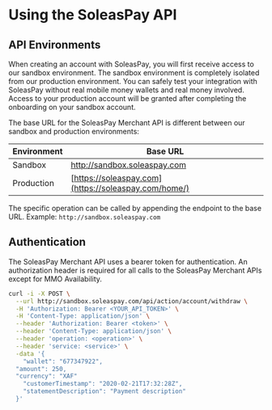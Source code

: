 
# Using the SoleasPay API

## API Environments

When creating an account with SoleasPay, you will first receive access to our sandbox environment. The sandbox environment is completely isolated from our production environment. You can safely test your integration with SoleasPay without real mobile money wallets and real money involved. Access to your production account will be granted after completing the onboarding on your sandbox account.

The base URL for the SoleasPay Merchant API is different between our sandbox and production environments:

| Environment | Base URL                                             |
| ----------- | ---------------------------------------------------- |
| Sandbox     | http://sandbox.soleaspay.com                         |
| Production  | [https://soleaspay.com](https://soleaspay.com/home/) |

The specific operation can be called by appending the endpoint to the base URL. Example: `http://sandbox.soleaspay.com`

## Authentication

The SoleasPay Merchant API uses a bearer token for authentication. An authorization header is required for all calls to the SoleasPay Merchant APIs except for MMO Availability.

```bash
curl -i -X POST \
  --url http://sandbox.soleaspay.com/api/action/account/withdraw \
  -H 'Authorization: Bearer <YOUR_API_TOKEN>' \
  -H 'Content-Type: application/json' \
  --header 'Authorization: Bearer <token>' \
  --header 'Content-Type: application/json' \
  --header 'operation: <operation>' \
  --header 'service: <service>' \
  -data '{
    "wallet": "677347922",
  "amount": 250,
  "currency": "XAF"
    "customerTimestamp": "2020-02-21T17:32:28Z",
    "statementDescription": "Payment description"
  }'
```